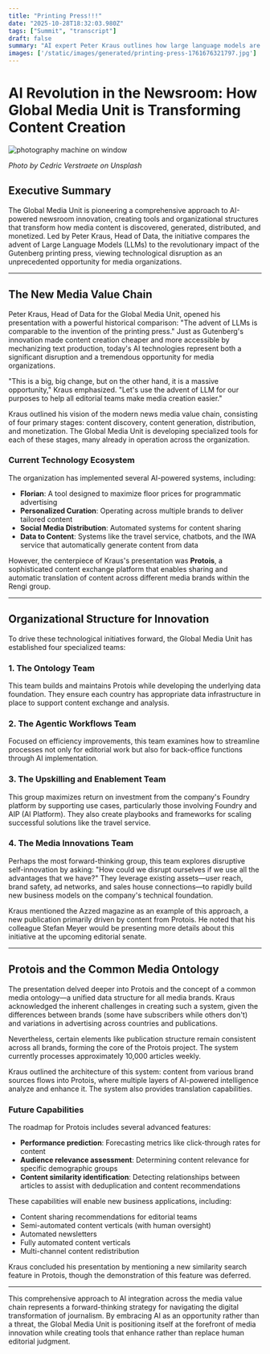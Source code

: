 ```yaml
---
title: "Printing Press!!!"
date: "2025-10-28T18:32:03.980Z"
tags: ["Summit", "transcript"]
draft: false
summary: "AI expert Peter Kraus outlines how large language models are revolutionizing newsroom operations through tools like Protois, which enables content sharing and translation across media brands."
images: ['/static/images/generated/printing-press-1761676321797.jpg']
---
```


# AI Revolution in the Newsroom: How Global Media Unit is Transforming Content Creation


![photography machine on window](/static/images/generated/printing-press-1761676321797.jpg)

*Photo by Cedric Verstraete on Unsplash*

## Executive Summary

The Global Media Unit is pioneering a comprehensive approach to AI-powered newsroom innovation, creating tools and organizational structures that transform how media content is discovered, generated, distributed, and monetized. Led by Peter Kraus, Head of Data, the initiative compares the advent of Large Language Models (LLMs) to the revolutionary impact of the Gutenberg printing press, viewing technological disruption as an unprecedented opportunity for media organizations.

---

## The New Media Value Chain

Peter Kraus, Head of Data for the Global Media Unit, opened his presentation with a powerful historical comparison: "The advent of LLMs is comparable to the invention of the printing press." Just as Gutenberg's innovation made content creation cheaper and more accessible by mechanizing text production, today's AI technologies represent both a significant disruption and a tremendous opportunity for media organizations.

"This is a big, big change, but on the other hand, it is a massive opportunity," Kraus emphasized. "Let's use the advent of LLM for our purposes to help all editorial teams make media creation easier."

Kraus outlined his vision of the modern news media value chain, consisting of four primary stages: content discovery, content generation, distribution, and monetization. The Global Media Unit is developing specialized tools for each of these stages, many already in operation across the organization.

### Current Technology Ecosystem

The organization has implemented several AI-powered systems, including:

- **Florian**: A tool designed to maximize floor prices for programmatic advertising
- **Personalized Curation**: Operating across multiple brands to deliver tailored content
- **Social Media Distribution**: Automated systems for content sharing
- **Data to Content**: Systems like the travel service, chatbots, and the IWA service that automatically generate content from data

However, the centerpiece of Kraus's presentation was **Protois**, a sophisticated content exchange platform that enables sharing and automatic translation of content across different media brands within the Rengi group.

---

## Organizational Structure for Innovation

To drive these technological initiatives forward, the Global Media Unit has established four specialized teams:

### 1. The Ontology Team
This team builds and maintains Protois while developing the underlying data foundation. They ensure each country has appropriate data infrastructure in place to support content exchange and analysis.

### 2. The Agentic Workflows Team
Focused on efficiency improvements, this team examines how to streamline processes not only for editorial work but also for back-office functions through AI implementation.

### 3. The Upskilling and Enablement Team
This group maximizes return on investment from the company's Foundry platform by supporting use cases, particularly those involving Foundry and AIP (AI Platform). They also create playbooks and frameworks for scaling successful solutions like the travel service.

### 4. The Media Innovations Team
Perhaps the most forward-thinking group, this team explores disruptive self-innovation by asking: "How could we disrupt ourselves if we use all the advantages that we have?" They leverage existing assets—user reach, brand safety, ad networks, and sales house connections—to rapidly build new business models on the company's technical foundation.

Kraus mentioned the Azzed magazine as an example of this approach, a new publication primarily driven by content from Protois. He noted that his colleague Stefan Meyer would be presenting more details about this initiative at the upcoming editorial senate.

---

## Protois and the Common Media Ontology

The presentation delved deeper into Protois and the concept of a common media ontology—a unified data structure for all media brands. Kraus acknowledged the inherent challenges in creating such a system, given the differences between brands (some have subscribers while others don't) and variations in advertising across countries and publications.

Nevertheless, certain elements like publication structure remain consistent across all brands, forming the core of the Protois project. The system currently processes approximately 10,000 articles weekly.

Kraus outlined the architecture of this system: content from various brand sources flows into Protois, where multiple layers of AI-powered intelligence analyze and enhance it. The system also provides translation capabilities.

### Future Capabilities

The roadmap for Protois includes several advanced features:

- **Performance prediction**: Forecasting metrics like click-through rates for content
- **Audience relevance assessment**: Determining content relevance for specific demographic groups
- **Content similarity identification**: Detecting relationships between articles to assist with deduplication and content recommendations

These capabilities will enable new business applications, including:
- Content sharing recommendations for editorial teams
- Semi-automated content verticals (with human oversight)
- Automated newsletters
- Fully automated content verticals
- Multi-channel content redistribution

Kraus concluded his presentation by mentioning a new similarity search feature in Protois, though the demonstration of this feature was deferred.

---

This comprehensive approach to AI integration across the media value chain represents a forward-thinking strategy for navigating the digital transformation of journalism. By embracing AI as an opportunity rather than a threat, the Global Media Unit is positioning itself at the forefront of media innovation while creating tools that enhance rather than replace human editorial judgment.
